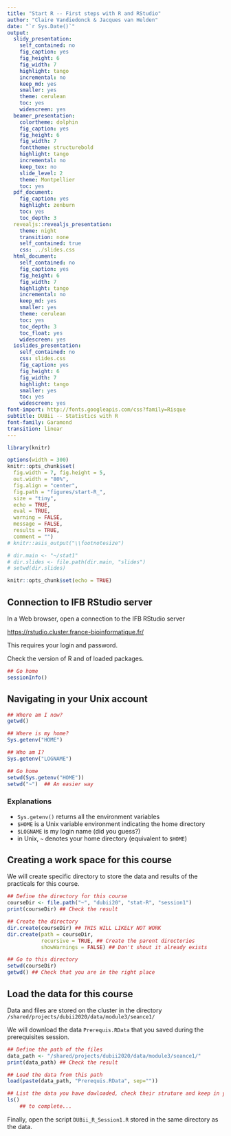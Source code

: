 ```yaml
---
title: "Start R -- First steps with R and RStudio"
author: "Claire Vandiedonck & Jacques van Helden"
date: "`r Sys.Date()`"
output:
  slidy_presentation:
    self_contained: no
    fig_caption: yes
    fig_height: 6
    fig_width: 7
    highlight: tango
    incremental: no
    keep_md: yes
    smaller: yes
    theme: cerulean
    toc: yes
    widescreen: yes
  beamer_presentation:
    colortheme: dolphin
    fig_caption: yes
    fig_height: 6
    fig_width: 7
    fonttheme: structurebold
    highlight: tango
    incremental: no
    keep_tex: no
    slide_level: 2
    theme: Montpellier
    toc: yes
  pdf_document:
    fig_caption: yes
    highlight: zenburn
    toc: yes
    toc_depth: 3
  revealjs::revealjs_presentation:
    theme: night
    transition: none
    self_contained: true
    css: ../slides.css
  html_document:
    self_contained: no
    fig_caption: yes
    fig_height: 6
    fig_width: 7
    highlight: tango
    incremental: no
    keep_md: yes
    smaller: yes
    theme: cerulean
    toc: yes
    toc_depth: 3
    toc_float: yes
    widescreen: yes
  ioslides_presentation:
    self_contained: no
    css: slides.css
    fig_caption: yes
    fig_height: 6
    fig_width: 7
    highlight: tango
    smaller: yes
    toc: yes
    widescreen: yes
font-import: http://fonts.googleapis.com/css?family=Risque
subtitle: DUBii -- Statistics with R
font-family: Garamond
transition: linear
---
```


```r
library(knitr)

options(width = 300)
knitr::opts_chunk$set(
  fig.width = 7, fig.height = 5, 
  out.width = "80%",
  fig.align = "center", 
  fig.path = "figures/start-R_",
  size = "tiny", 
  echo = TRUE, 
  eval = TRUE, 
  warning = FALSE, 
  message = FALSE, 
  results = TRUE, 
  comment = "")
# knitr::asis_output("\\footnotesize")

# dir.main <- "~/stat1"
# dir.slides <- file.path(dir.main, "slides")
# setwd(dir.slides)
```


```r
knitr::opts_chunk$set(echo = TRUE)
```

## Connection to IFB RStudio server

In a Web browser, open a connection to the IFB RStudio server

<https://rstudio.cluster.france-bioinformatique.fr/>

This requires your login and password. 

Check the version of R and of loaded packages.
```r
## Go home
sessionInfo()

```



## Navigating in your Unix account


```r
## Where am I now?
getwd()

## Where is my home?
Sys.getenv("HOME")

## Who am I?
Sys.getenv("LOGNAME")

## Go home
setwd(Sys.getenv("HOME"))
setwd("~")  ## An easier way

```

### Explanations

- `Sys.getenv()` returns all the environment variables
- `$HOME` is a Unix variable environment indicating the home directory
- `$LOGNAME` is my login name (did you guess?)
- in Unix, `~` denotes your home directory (equivalent to `$HOME`)


## Creating a work space for this course

We will create specific directory to store the data and results of the practicals for this course.

```r
## Define the directory for this course
courseDir <- file.path("~", "dubii20", "stat-R", "session1")
print(courseDir) ## Check the result

## Create the directory
dir.create(courseDir) ## THIS WILL LIKELY NOT WORK
dir.create(path = courseDir, 
           recursive = TRUE, ## Create the parent directories
           showWarnings = FALSE) ## Don't shout it already exists

## Go to this directory
setwd(courseDir)
getwd() ## Check that you are in the right place

```

## Load the data for this course

Data and files are stored on the cluster in the directory `/shared/projects/dubii2020/data/module3/seance1/`

We will download the data `Prerequis.RData`  that you saved during the prerequisites session.

```r
## Define the path of the files
data_path <- "/shared/projects/dubii2020/data/module3/seance1/"
print(data_path) ## Check the result

## Load the data from this path
load(paste(data_path, "Prerequis.RData", sep=""))

## List the data you have dowloaded, check their struture and keep in your session only the three vectors called size, weight and bmi as well as the matrix called myData2
ls()
    ## to complete...

```

Finally, open the script `DUBii_R_Session1.R` stored in the same directory as the data.
